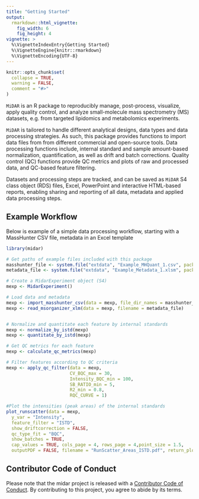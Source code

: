 ```yaml
---
title: "Getting Started"
output: 
  rmarkdown::html_vignette:
    fig_width: 6
    fig_height: 4
vignette: >
  %\VignetteIndexEntry{Getting Started}
  %\VignetteEngine{knitr::rmarkdown}
  %\VignetteEncoding{UTF-8}
---
```


```r
knitr::opts_chunk$set(
  collapse = TRUE,
  warning = FALSE,
  comment = "#>"
)
```

`MiDAR` is an R package to reproducibly manage, post-process, visualize, apply quality control, and analyze small-molecule mass spectrometry (MS) datasets, e.g. from targeted lipidomics and metabolomics experiments.

`MiDAR` is tailored to handle different analytical designs, data types and data processing strategies. As such, this package provides functions to import data files from from different commercial and open-source tools. Data processing functions include, internal standard and sample amount-based normalization, quantification, as well as drift and batch corrections. Quality control (QC) functions provide QC metrics and plots of raw and processed data, and QC-based feature filtering.  

Datasets and processing steps are tracked, and can be saved as `MiDAR` S4 class object (RDS) files, Excel, PowerPoint and interactive HTML-based reports, enabling sharing and reporting of all data, metadata and applied data processing steps.

## Example Workflow

Below is example of a simple data processing workflow, starting with a MassHunter CSV file, metadata in an Excel template 

```r
library(midar)

# Get paths of example files included with this package
masshunter_file <- system.file("extdata", "Example_MHQuant_1.csv", package = "midar", mustWork = TRUE)
metadata_file <- system.file("extdata", "Example_Metadata_1.xlsm", package = "midar", mustWork = TRUE)

# Create a MidarExperiment object (S4)
mexp <- MidarExperiment()

# Load data and metadata
mexp <- import_masshunter_csv(data = mexp, file_dir_names = masshunter_file)
mexp <- read_msorganizer_xlm(data = mexp, filename = metadata_file)


# Normalize and quantitate each feature by internal standards
mexp <- normalize_by_istd(mexp)
mexp <- quantitate_by_istd(mexp)

# Get QC metrics for each feature
mexp <- calculate_qc_metrics(mexp)

# Filter features according to QC criteria
mexp <- apply_qc_filter(data = mexp,
                        CV_BQC_max = 30,
                        Intensity_BQC_min = 100,
                        SB_RATIO_min = 5,
                        R2_min = 0.8,
                        RQC_CURVE = 1)

#Plot the intensities (peak areas) of the internal standards
plot_runscatter(data = mexp,
  y_var = "Intensity",
  feature_filter = "ISTD",
  show_driftcorrection = FALSE,
  qc_type_fit = "BQC",
  show_batches = TRUE,
  cap_values = TRUE, cols_page = 4, rows_page = 4,point_size = 1.5,
  outputPDF = FALSE, filename = "RunScatter_Areas_ISTD.pdf", return_plot_list = FALSE)

```

## Contributor Code of Conduct

Please note that the midar project is released with a [Contributor Code of Conduct](https://contributor-covenant.org/version/2/0/CODE_OF_CONDUCT.html). By contributing to this project, you agree to abide by its terms.
